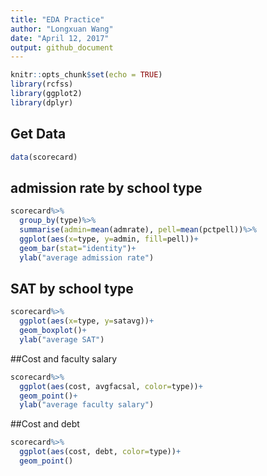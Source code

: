 ```yaml
---
title: "EDA Practice"
author: "Longxuan Wang"
date: "April 12, 2017"
output: github_document
---
```


```r
knitr::opts_chunk$set(echo = TRUE)
library(rcfss)
library(ggplot2)
library(dplyr)
```

## Get Data
```r
data(scorecard)
```

## admission rate by school type

```r
scorecard%>%
  group_by(type)%>%
  summarise(admin=mean(admrate), pell=mean(pctpell))%>%
  ggplot(aes(x=type, y=admin, fill=pell))+
  geom_bar(stat="identity")+
  ylab("average admission rate")
```

## SAT by school type

```r
scorecard%>%
  ggplot(aes(x=type, y=satavg))+
  geom_boxplot()+
  ylab("average SAT")
```

##Cost and faculty salary

```r
scorecard%>%
  ggplot(aes(cost, avgfacsal, color=type))+
  geom_point()+
  ylab("average faculty salary")
```

##Cost and debt

```r
scorecard%>%
  ggplot(aes(cost, debt, color=type))+
  geom_point()
```